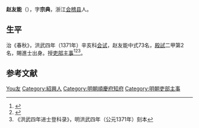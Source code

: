 '''赵友能'''（{{bd|？||？|catIdx=}}），字'''宗典'''，浙江[[会稽县|会稽县]]人。

== 生平 ==
治《春秋》，洪武四年（1371年）辛亥科[[会试|会试]]，赵友能中式73名，[[殿試|殿試]]二甲第2名，賜進士出身。授[[吏部|吏部]][[主事|主事]]<ref>{{cite news|title=《绍兴市志 卷44 第二章  历代进士名录》|url=http://www.sxlib.com:8080/web/gycslou/sxsz/44z2.htm|accessdate=2013-07-25|newspaper=绍兴图书馆|deadurl=yes|archiveurl=https://archive.is/20120914053252/http://www.sxlib.com:8080/web/gycslou/sxsz/44z2.htm|archivedate=2012-09-14}}</ref><ref>{{Cite book|title=万历《绍兴府志》点校本|last=（明）萧良幹修；（明）张元忭，孙鑛纂；李能成点校|first=|publisher=宁波：宁波出版社|year=2012年7月|isbn=7-5526-0329-1|location=|pages=646}}</ref><ref>《洪武四年进士登科录》，明洪武四年（公元1371年）刻本</ref>。

==参考文献==
{{reflist}}

{{洪武四年辛亥科殿試金榜}}

{{Authority control}}

{{DEFAULTSORT:Zhao趙}}
[[Category:趙姓|You友]]
[[Category:紹興人|Category:紹興人]]
[[Category:明朝順慶府知府|Category:明朝順慶府知府]]
[[Category:明朝吏部主事|Category:明朝吏部主事]]


{{明朝人物小作品}}